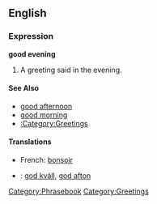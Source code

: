 ==English==

===Expression===
'''good evening'''
# A greeting said in the evening.

====See Also====
*[[good afternoon]]
*[[good morning]]
*[[:Category:Greetings]]

====Translations====
*French: [[bonsoir]]
*{{sv}}: [[god kväll]], [[god afton]]


[[Category:Phrasebook]]
[[Category:Greetings]]